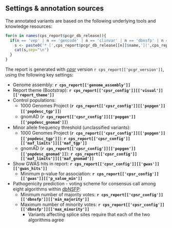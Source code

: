 ## Settings & annotation sources

The annotated variants are based on the following underlying tools and knowledge resources:

```r
for(n in names(cps_report$pcgr_db_release)){
  if(n == 'vep' | n == 'gencode' | n == 'clinvar' | n == 'dbnsfp' | n == 'pfam' | n == 'gnomad' | n == 'cancerhotspots' | n == 'dbsnp' | n == 'onekg' | n == 'uniprot' | n == 'do' | n == 'gwas'){
    s <- paste0('* [',cps_report$pcgr_db_release[[n]]$name,'](',cps_report$pcgr_db_release[[n]]$url,') - ',cps_report$pcgr_db_release[[n]]$description, ' (',cps_report$pcgr_db_release[[n]]$version,')')
    cat(s,sep="\n")
  }
}

```

The report is generated with _[cpsr](https://github.com/sigven/cpsr)_ version `r cps_report[['pcgr_version']]`, using the following key settings:

* Genome assembly: __`r cps_report[['genome_assembly']]`__
* Report theme (Bootstrap): __`r cps_report[['cpsr_config']][['visual']][['report_theme']]`__
* Control populations:
    * 1000 Genomes Project (__`r cps_report[['cpsr_config']][['popgen']][['popdesc_tgp']]`__)
    * gnomAD (__`r cps_report[['cpsr_config']][['popgen']][['popdesc_gnomad']]`__)
* Minor allele frequency threshold (unclassified variants):
    * 1000 Genomes Project (__`r cps_report[['cpsr_config']][['popgen']][['popdesc_tgp']]`__): __`r cps_report[['cpsr_config']][['maf_limits']][['maf_tgp']]`__
    * gnomAD (__`r cps_report[['cpsr_config']][['popgen']][['popdesc_gnomad']]`__): __`r cps_report[['cpsr_config']][['maf_limits']][['maf_gnomad']]`__
* Show GWAS hits in report: __`r cps_report[['cpsr_config']][['gwas']][['gwas_hits']]`__
    * Minimum p-value for association: __`r cps_report[['cpsr_config']][['gwas']][['p_value_min']]`__
* Pathogenicity prediction - voting scheme for consensus call among eight algorithms within [dbNSFP](https://sites.google.com/site/jpopgen/dbNSFP):
    * Minimum number of majority votes:  __`r cps_report[['cpsr_config']][['dbnsfp']][['min_majority']]`__
    * Maximum number of minority votes:  __`r cps_report[['cpsr_config']][['dbnsfp']][['max_minority']]`__
        * Variants affecting splice sites require that each of the two algorithms agree

